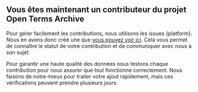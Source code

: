 ## Vous êtes maintenant un contributeur du projet Open Terms Archive

Pour gérer facilement les contributions, nous utilisons les issues {platform}. Nous en avons donc créé une que <a href={url} rel="noopener">vous pouvez voir ici</a>. Cela vous permet de connaître le statut de votre contribution et de communiquer avec nous à son sujet.

Pour garantir une haute qualité des données nous testons chaque contribution pour nous assurer que tout fonctionne correctement. Nous faisons de notre mieux pour traiter votre ajout rapidement, mais ces vérificaitons peuvent prendre plusieurs jours.
